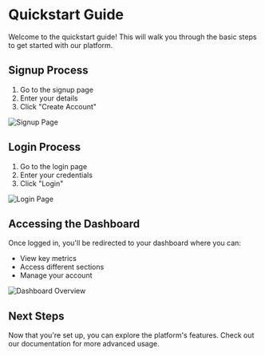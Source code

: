 # Quickstart Guide

Welcome to the quickstart guide! This will walk you through the basic steps to get started with our platform.

## Signup Process

1. Go to the signup page
2. Enter your details
3. Click "Create Account"

![Signup Page](placeholder.png)

## Login Process  

1. Go to the login page
2. Enter your credentials
3. Click "Login"

![Login Page](placeholder.png)

## Accessing the Dashboard

Once logged in, you'll be redirected to your dashboard where you can:

- View key metrics
- Access different sections
- Manage your account

![Dashboard Overview](placeholder.png)

## Next Steps

Now that you're set up, you can explore the platform's features. Check out our documentation for more advanced usage.
